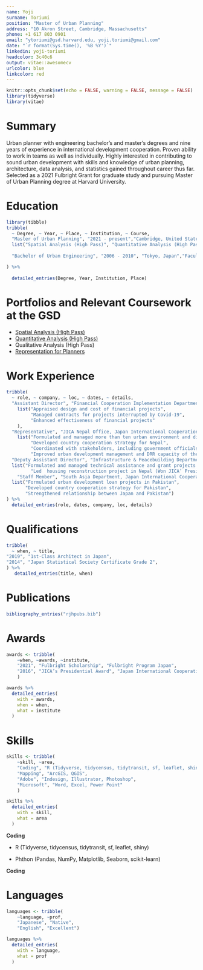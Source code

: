 ```yaml
---
name: Yoji
surname: Toriumi
position: "Master of Urban Planning"
address: "10 Akron Street, Cambridge, Massachusetts"
phone: +1 617 803 0901
email: "ytoriumi@gsd.harvard.edu, yoji.toriumi@gmail.com"
date: "`r format(Sys.time(), '%B %Y')`"
linkedin: yoji-toriumi
headcolor: 3c40c6
output: vitae::awesomecv
urlcolor: blue
linkcolor: red
---
```


```r
knitr::opts_chunk$set(echo = FALSE, warning = FALSE, message = FALSE)
library(tidyverse)
library(vitae)
```

# Summary

Urban planner with engineering bachelor’s and master’s degrees and nine years of experience in international development cooperation. Proven ability to work in teams as well as individually. Highly interested in contributing to sound urban development with skills and knowledge of urban planning, architecture, data analysis, and statistics gained throughout career thus far. Selected as a 2021 Fulbright Grant for graduate study and pursuing Master of Urban Planning degree at Harvard University.

# Education
```r
library(tibble)
tribble(
  ~ Degree, ~ Year, ~ Place, ~ Institution, ~ Course,
  "Master of Urban Planning", "2021 - present","Cambridge, United States", "Graduate School of Design, Harvard University",
  list("Spatial Analysis (High Pass)", "Quantitative Analysis (High Pass)", "Qualitative Analysis (High Pass)", "Representation for Planners", "Urban Economics for Planners and Policymakers","Core Urban Planning Studio"),"Master of Urban Engineering (GPA: 3.88/4.0)", "2010 - 2012", "Tokyo, Japan","Graduate School of Engineering, The University of Tokyo","",
  
  "Bachelor of Urban Engineering", "2006 - 2010", "Tokyo, Japan","Faculty of Engineering, The University of Tokyo",""

) %>% 
  
  detailed_entries(Degree, Year, Institution, Place)
```

# Portfolios and Relevant Coursework at the GSD

- [Spatial Analysis (High Pass)](https://yoji-toriumi.github.io/CV/Spatial_analysis.html)
- [Quantitative Analysis (High Pass)](https://yoji-toriumi.github.io/CV/Quantitative_analysis.html)
- Qualitative Analysis (High Pass)
- [Representation for Planners](https://yoji-toriumi.github.io/CV/Spatial_analysis.html)

# Work Experience

```r
tribble(
  ~ role, ~ company, ~ loc, ~ dates, ~ details,
  "Assistant Director", "Financial Cooperation Implementation Department, Japan International Cooperation Agency (JICA)", "Tokyo, Japan", "July, 2020 - July, 2021", 
    list("Appraised design and cost of financial projects",
         "Managed contracts for projects interrupted by Covid-19",
         "Enhanced effectiveness of financial projects"
    ),
  "Representative", "JICA Nepal Office, Japan International Cooperation Agency (JICA)", "Kathmandu, Nepal", "July, 2016 - June, 2020", 
    list("Formulated and managed more than ten urban environment and disaster risk reduction (DRR) projects in Nepal", 
         "Developed country cooperation strategy for Nepal",
         "Coordinated with stakeholders, including government officials, consultants, and development partners",
         "Improved urban development management and DRR capacity of the Nepalese government"),
  "Deputy Assistant Director", "Infrastructure & Peacebuilding Department, Japan International Cooperation Agency (JICA)", "Tokyo, Japan", "May, 2014 - June, 2016",
  list("Formulated and managed technical assistance and grant projects in developing countries’ urban development sectors", 
         "Led  housing reconstruction project in Nepal (Won JICA’ Presidential Award, which is given to exemplary projects"),
    "Staff Member", "South Asia Department, Japan International Cooperation Agency (JICA)", "Tokyo, Japan", "April, 2012 - April, 2014",
  list("Formulated urban development loan projects in Pakistan",
       "Developed country cooperation strategy for Pakistan",
       "Strengthened relationship between Japan and Pakistan")
) %>% 
  detailed_entries(role, dates, company, loc, details)
```

\newpage

# Qualifications

```r
tribble(
  ~ when, ~ title,
"2019", "1st-Class Architect in Japan",
"2014", "Japan Statistical Society Certificate Grade 2",
) %>% 
   detailed_entries(title, when)
```

# Publications

```r
bibliography_entries("rjhpubs.bib")
```

# Awards


```r
awards <- tribble(
    ~when, ~awards, ~institute,
    "2021", "Fulbright Scholarship", "Fulbright Program Japan",
    "2016", "JICA’s Presidential Award", "Japan International Cooperation Agency (JICA)"
    )

awards %>%
  detailed_entries(
    with = awards,
    when = when,
    what = institute
  )
```

# Skills

```r
skills <- tribble(
    ~skill, ~area,
    "Coding", "R (Tidyverse, tidycensus, tidytransit, sf, leaflet, shiny) Phthon (Pandas, NumPy, Matplotlib, Seaborn, scikit-learn)",
    "Mapping", "ArcGIS, QGIS",
    "Adobe", "Indesign, Illustrator, Photoshop",
    "Microsoft", "Word, Excel, Power Point"
    )

skills %>%
  detailed_entries(
    with = skill,
    what = area
  )
```

**Coding** 

* R (Tidyverse, tidycensus, tidytransit, sf, leaflet, shiny)

* Phthon (Pandas, NumPy, Matplotlib, Seaborn, scikit-learn)

**Coding** 

# Languages

```r
languages <- tribble(
    ~language, ~prof,
    "Japanese", "Native",
    "English", "Excellent")

languages %>%
  detailed_entries(
    with = language,
    what = prof
  )
```